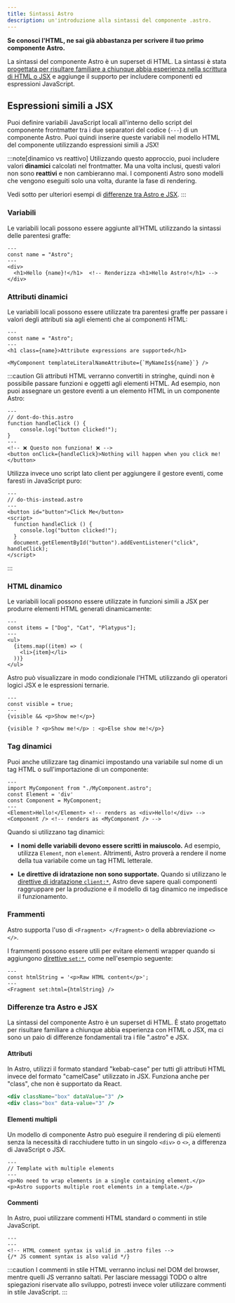 ```yaml
---
title: Sintassi Astro
description: un'introduzione alla sintassi del componente .astro.
---
```


**Se conosci l'HTML, ne sai già abbastanza per scrivere il tuo primo componente Astro.**

La sintassi del componente Astro è un superset di HTML. La sintassi è stata [progettata per risultare familiare a chiunque abbia esperienza nella scrittura di HTML o JSX](#differenze-tra-astro-e-jsx) e aggiunge il supporto per includere componenti ed espressioni JavaScript.


## Espressioni simili a JSX

Puoi definire variabili JavaScript locali all'interno dello script del componente frontmatter tra i due separatori del codice (`---`) di un componente Astro. Puoi quindi inserire queste variabili nel modello HTML del componente utilizzando espressioni simili a JSX!

:::note[dinamico vs reattivo]
Utilizzando questo approccio, puoi includere valori **dinamici** calcolati nel frontmatter. Ma una volta inclusi, questi valori non sono **reattivi** e non cambieranno mai. I componenti Astro sono modelli che vengono eseguiti solo una volta, durante la fase di rendering.

Vedi sotto per ulteriori esempi di [differenze tra Astro e JSX](#differenze-tra-astro-e-jsx).
:::

### Variabili

Le variabili locali possono essere aggiunte all'HTML utilizzando la sintassi delle parentesi graffe:

```astro title="src/components/Variables.astro" "{name}"
---
const name = "Astro";
---
<div>
  <h1>Hello {name}!</h1>  <!-- Renderizza <h1>Hello Astro!</h1> -->
</div>
```

### Attributi dinamici

Le variabili locali possono essere utilizzate tra parentesi graffe per passare i valori degli attributi sia agli elementi che ai componenti HTML:

```astro title="src/components/DynamicAttributes.astro" "{name}" "${name}"
---
const name = "Astro";
---
<h1 class={name}>Attribute expressions are supported</h1>

<MyComponent templateLiteralNameAttribute={`MyNameIs${name}`} />
```

:::caution
Gli attributi HTML verranno convertiti in stringhe, quindi non è possibile passare funzioni e oggetti agli elementi HTML.
Ad esempio, non puoi assegnare un gestore eventi a un elemento HTML in un componente Astro:

```astro
---
// dont-do-this.astro
function handleClick () {
    console.log("button clicked!");
}
---
<!-- ❌ Questo non funziona! ❌ -->
<button onClick={handleClick}>Nothing will happen when you click me!</button>
```

Utilizza invece uno script lato client per aggiungere il gestore eventi, come faresti in JavaScript puro:

```astro
---
// do-this-instead.astro
---
<button id="button">Click Me</button>
<script>
  function handleClick () {
    console.log("button clicked!");
  }
  document.getElementById("button").addEventListener("click", handleClick);
</script>
```
:::

### HTML dinamico

Le variabili locali possono essere utilizzate in funzioni simili a JSX per produrre elementi HTML generati dinamicamente:

```astro title="src/components/DynamicHtml.astro" "{item}"
---
const items = ["Dog", "Cat", "Platypus"];
---
<ul>
  {items.map((item) => (
    <li>{item}</li>
  ))}
</ul>
```

Astro può visualizzare in modo condizionale l'HTML utilizzando gli operatori logici JSX e le espressioni ternarie.

```astro title="src/components/ConditionalHtml.astro" "visible"
---
const visible = true;
---
{visible && <p>Show me!</p>}

{visible ? <p>Show me!</p> : <p>Else show me!</p>}
```

### Tag dinamici

Puoi anche utilizzare tag dinamici impostando una variabile sul nome di un tag HTML o sull'importazione di un componente:

```astro title="src/components/DynamicTags.astro" /Element|(?<!My)Component/
---
import MyComponent from "./MyComponent.astro";
const Element = 'div'
const Component = MyComponent;
---
<Element>Hello!</Element> <!-- renders as <div>Hello!</div> -->
<Component /> <!-- renders as <MyComponent /> -->
```

Quando si utilizzano tag dinamici:

- **I nomi delle variabili devono essere scritti in maiuscolo.** Ad esempio, utilizza `Element`, non `element`. Altrimenti, Astro proverà a rendere il nome della tua variabile come un tag HTML letterale.

- **Le direttive di idratazione non sono supportate.** Quando si utilizzano le [direttive di idratazione `client:*`](/it/core-concepts/framework-components/#hydrating-interactive-components), Astro deve sapere quali componenti raggruppare per la produzione e il modello di tag dinamico ne impedisce il funzionamento.

### Frammenti

Astro supporta l'uso di `<Fragment> </Fragment>` o della abbreviazione `<> </>`.

I frammenti possono essere utili per evitare elementi wrapper quando si aggiungono [direttive `set:*`](/it/reference/directives-reference/#sethtml), come nell'esempio seguente:

```astro title="src/components/SetHtml.astro" "Fragment"
---
const htmlString = '<p>Raw HTML content</p>';
---
<Fragment set:html={htmlString} />
```

### Differenze tra Astro e JSX

La sintassi del componente Astro è un superset di HTML. È stato progettato per risultare familiare a chiunque abbia esperienza con HTML o JSX, ma ci sono un paio di differenze fondamentali tra i file ".astro" e JSX.

#### Attributi

In Astro, utilizzi il formato standard "kebab-case" per tutti gli attributi HTML invece del formato "camelCase" utilizzato in JSX. Funziona anche per "class", che non è supportato da React.

```jsx del={1} ins={2} title="example.astro"
<div className="box" dataValue="3" />
<div class="box" data-value="3" />
```

#### Elementi multipli

Un modello di componente Astro può eseguire il rendering di più elementi senza la necessità di racchiudere tutto in un singolo `<div>` o `<>`, a differenza di JavaScript o JSX.

```astro title="src/components/RootElements.astro"
---
// Template with multiple elements
---
<p>No need to wrap elements in a single containing element.</p>
<p>Astro supports multiple root elements in a template.</p>
```

#### Commenti

In Astro, puoi utilizzare commenti HTML standard o commenti in stile JavaScript.

```astro title="example.astro"
---
---
<!-- HTML comment syntax is valid in .astro files -->
{/* JS comment syntax is also valid */}
```

:::caution
I commenti in stile HTML verranno inclusi nel DOM del browser, mentre quelli JS verranno saltati. Per lasciare messaggi TODO o altre spiegazioni riservate allo sviluppo, potresti invece voler utilizzare commenti in stile JavaScript.
:::
